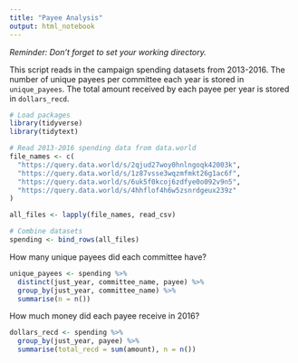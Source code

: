 ```yaml
---
title: "Payee Analysis"
output: html_notebook
---
```


_Reminder: Don't forget to set your working directory._

This script reads in the campaign spending datasets from 2013-2016. The number of unique payees per committee each year is stored in `unique_payees`. The total 
amount received by each payee per year is stored in `dollars_recd`.

```r
# Load packages
library(tidyverse)
library(tidytext)
```

```r
# Read 2013-2016 spending data from data.world
file_names <- c(
  "https://query.data.world/s/2qjud27woy0hnlngoqk42003k",
  "https://query.data.world/s/1z87vsse3wqzmfmkt26g1ac6f", 
  "https://query.data.world/s/6uk5f0kcoj6zdfye0o092v9n5", 
  "https://query.data.world/s/4hhflof4h6w5zsnrdgeux239z"
)

all_files <- lapply(file_names, read_csv)

# Combine datasets
spending <- bind_rows(all_files)
```

How many unique payees did each committee have?

```r
unique_payees <- spending %>%
  distinct(just_year, committee_name, payee) %>%
  group_by(just_year, committee_name) %>%
  summarise(n = n())
```

How much money did each payee receive in 2016?

```r
dollars_recd <- spending %>%
  group_by(just_year, payee) %>%
  summarise(total_recd = sum(amount), n = n())
```